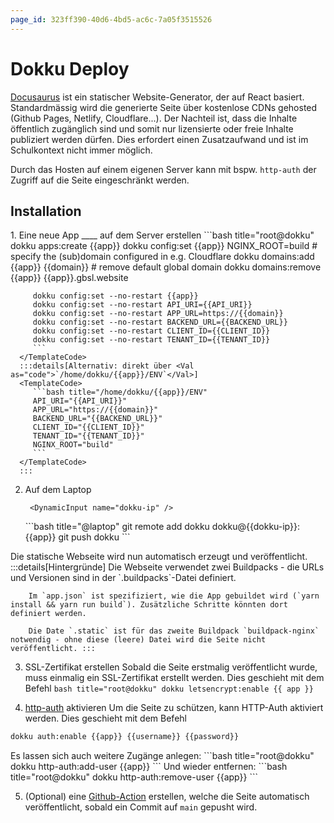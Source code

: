 ```yaml
---
page_id: 323ff390-40d6-4bd5-ac6c-7a05f3515526
---
```



# Dokku Deploy

[Docusaurus](https://docusaurus.io/) ist ein statischer Website-Generator, der auf React basiert. Standardmässig wird die generierte Seite über kostenlose CDNs gehosted (Github Pages, Netlify, Cloudflare...). Der Nachteil ist, dass die Inhalte öffentlich zugänglich sind und somit nur lizensierte oder freie Inhalte publiziert werden dürfen. Dies erfordert einen Zusatzaufwand und ist im Schulkontext nicht immer möglich.

Durch das Hosten auf einem eigenen Server kann mit bspw. `http-auth` der Zugriff auf die Seite eingeschränkt werden.

## Installation

<Steps>
  1. Eine neue App __<Val name="app" />__ auf dem Server erstellen
      <DynamicInput name="app" default='info-teaching-website' />
      <DynamicInput name="domain" default='info.gbsl.website' />
      <DynamicInput name="API_URI" default='api://xxxxxxxx-xxxx-xxxx-xxxx-xxxxxxxxxxxx' />
      <DynamicInput name="BACKEND_URL" default='https://xxx-api.gbsl.website' />
      <DynamicInput name="CLIENT_ID" default='xxxxxxxx-xxxx-xxxx-xxxx-xxxxxxxxxxxx' />
      <DynamicInput name="TENANT_ID" default='xxxxxxxx-xxxx-xxxx-xxxx-xxxxxxxxxxxx' />
      <TemplateCode>
         ```bash title="root@dokku"
         dokku apps:create {{app}}
         dokku config:set {{app}} NGINX_ROOT=build
         # specify the (sub)domain configured in e.g. Cloudflare
         dokku domains:add {{app}} {{domain}}
         # remove default global domain
         dokku domains:remove {{app}} {{app}}.gbsl.website

         dokku config:set --no-restart {{app}}
         dokku config:set --no-restart API_URI={{API_URI}}
         dokku config:set --no-restart APP_URL=https://{{domain}}
         dokku config:set --no-restart BACKEND_URL={{BACKEND_URL}}
         dokku config:set --no-restart CLIENT_ID={{CLIENT_ID}}
         dokku config:set --no-restart TENANT_ID={{TENANT_ID}}
         ```
      </TemplateCode>
      :::details[Alternativ: direkt über <Val as="code">`/home/dokku/{{app}}/ENV`</Val>]
      <TemplateCode>
         ```bash title="/home/dokku/{{app}}/ENV"
         API_URI="{{API_URI}}"
         APP_URL="https://{{domain}}"
         BACKEND_URL="{{BACKEND_URL}}"
         CLIENT_ID="{{CLIENT_ID}}"
         TENANT_ID="{{TENANT_ID}}"
         NGINX_ROOT="build"
         ```
      </TemplateCode>
      :::

2.  Auf dem Laptop

         <DynamicInput name="dokku-ip" />

     <TemplateCode>
    ```bash title="@laptop"
    git remote add dokku dokku@{{dokku-ip}}:{{app}}
    git push dokku
    ```
 </TemplateCode>
Die statische Webseite wird nun automatisch erzeugt und veröffentlicht.
:::details[Hintergründe]
Die Webseite verwendet zwei Buildpacks - die URLs und Versionen sind in der `.buildpacks`-Datei definiert.

        Im `app.json` ist spezifiziert, wie die App gebuildet wird (`yarn install && yarn run build`). Zusätzliche Schritte könnten dort definiert werden.

        Die Date `.static` ist für das zweite Buildpack `buildpack-nginx` notwendig - ohne diese (leere) Datei wird die Seite nicht veröffentlicht. :::

3.  SSL-Zertifikat erstellen Sobald die Seite erstmalig veröffentlicht wurde, muss einmalig ein SSL-Zertifikat erstellt werden. Dies geschieht mit dem Befehl
    <TemplateCode>
        ```bash title="root@dokku" dokku letsencrypt:enable {{ app }}
        ```
    </TemplateCode>
4.  [http-auth](https://github.com/dokku/dokku-http-auth) aktivieren Um die Seite zu schützen, kann HTTP-Auth aktiviert werden. Dies geschieht mit dem Befehl

    <DynamicInput name="username" />
    <DynamicInput name="password" />

     <TemplateCode>

```bash title="root@dokku"
dokku auth:enable {{app}} {{username}} {{password}}
```

 </TemplateCode>
Es lassen sich auch weitere Zugänge anlegen:
 <TemplateCode>
 ```bash title="root@dokku"
 dokku http-auth:add-user {{app}} <username> <password>
 ```
 </TemplateCode>
Und wieder entfernen:
 <TemplateCode>
 ```bash title="root@dokku"
 dokku http-auth:remove-user {{app}} <username>
 ```
 </TemplateCode>

5. (Optional) eine [Github-Action](https://dokku.com/docs/deployment/continuous-integration/github-actions/) erstellen, welche die Seite automatisch veröffentlicht, sobald ein Commit auf `main` gepusht wird.
    </Steps>
